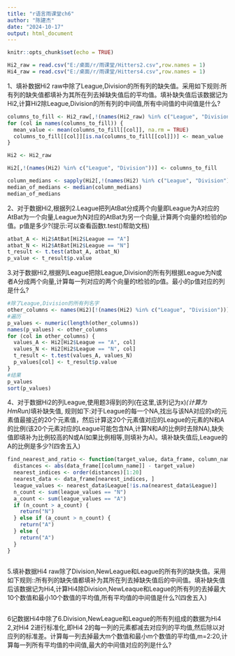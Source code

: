 ---
title: "r语言雨课堂ch6"
author: "陈建杰"
date: "2024-10-17"
output: html_document
---

```{r setup, include=FALSE}
knitr::opts_chunk$set(echo = TRUE)
```

```{r}
Hi2_raw = read.csv("E:/桌面/r/雨课堂/Hitters2.csv",row.names = 1)
Hi4_raw = read.csv("E:/桌面/r/雨课堂/Hitters4.csv",row.names = 1)

```
1、填补数据Hi2 raw中除了League,Division的所有列的缺失值。采用如下规则:所有列的缺失值都填补为其所在列去掉缺失值后的平均值。填补缺失值后该数据记为Hi2,计算Hi2除League,Division的所有列的中间值,所有中间值的中间值是什么?
```{r}
columns_to_fill <- Hi2_raw[,!(names(Hi2_raw) %in% c("League", "Division"))]
for (col in names(columns_to_fill)) {
  mean_value <- mean(columns_to_fill[[col]], na.rm = TRUE)
  columns_to_fill[[col]][is.na(columns_to_fill[[col]])] <- mean_value
}

Hi2 <- Hi2_raw

Hi2[,!(names(Hi2) %in% c("League", "Division"))] <- columns_to_fill

column_medians <- sapply(Hi2[,!(names(Hi2) %in% c("League", "Division"))], median)
median_of_medians <- median(column_medians)
median_of_medians
```


2、对于数据Hi2,根据列2.League把列AtBat分成两个向量即League为A对应的AtBat为一个向量,League为N对应的AtBat为另一个向量,计算两个向量的t检验的p值。p值是多少?(提示:可以查看函数t.test()帮助文档)
```{r}

atbat_A <- Hi2$AtBat[Hi2$League == "A"]
atbat_N <- Hi2$AtBat[Hi2$League == "N"]
t_result <- t.test(atbat_A, atbat_N)
p_value <- t_result$p.value

```


3.对于数据Hi2,根据列League把除League,Division的所有列根据League为N或者A分成两个向量,计算每一列对应的两个向量的t检验的p值。最小的p值对应的列是什么?


```{r}
#除了League,Division的所有列名字
other_columns <- names(Hi2)[!(names(Hi2) %in% c("League", "Division"))]
#遍历
p_values <- numeric(length(other_columns))
names(p_values) <- other_columns
for (col in other_columns) {
  values_A <- Hi2[Hi2$League == "A", col]
  values_N <- Hi2[Hi2$League == "N", col]
  t_result <- t.test(values_A, values_N)
  p_values[col] <- t_result$p.value
}
#结果
p_values
sort(p_values)
```



4、对于数据Hi2的列League,使用题3得到的列(在这里,该列记为x)*(计算为HmRun)*填补缺失值,
规则如下:对于League的每一个NA,找出与该NA对应的x的元素值最接近的20个元素值，然后计算这20个元素值对应的League的元素的N和A的比例(该20个元素对应的League可能包含NA,计算N和A的比例时去除NA),缺失值即填补为比例较高的N或A(如果比例相等,则填补为A)。填补缺失值后,League的A的比例是多少?(四舍五入)
```{r}
find_nearest_and_ratio <- function(target_value, data_frame, column_name) {
  distances <- abs(data_frame[[column_name]] - target_value)
  nearest_indices <- order(distances)[1:20]
  nearest_data <- data_frame[nearest_indices, ]
  league_values <- nearest_data$League[!is.na(nearest_data$League)]
  n_count <- sum(league_values == "N")
  a_count <- sum(league_values == "A")
  if (n_count > a_count) {
    return("N")
  } else if (a_count > n_count) {
    return("A")
  } else {
    return("A")
  }
}



```


5.填补数据Hi4 raw除了Division,NewLeague和League的所有列的缺失值。采用如下规则::所有列的缺失值都填补为其所在列去掉缺失值后的中间值。填补缺失值后该数据记为Hi4,计算Hi4除Division,NewLeaque和League的所有列的去掉最大10个数值和最小10个数值的平均值,所有平均值的中间值是什么?(四舍五入)
```{r}

```

6记数据Hi4中除了6.Division,NewLeague和League的所有列组成的数据为Hi4 2,对Hi4 2进行标准化,即Hi4 2的每一列的元素都减去对应列的平均值,然后除以对应列的标准差。计算每一列去掉最大m个数值和最小m个数值的平均值,m=2:20,计算每一列所有平均值的中间值,最大的中间值对应的列是什么?
```{r}

```